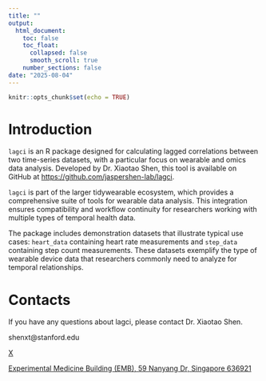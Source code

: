 ```yaml
---
title: ""
output: 
  html_document:
    toc: false
    toc_float:
      collapsed: false
      smooth_scroll: true
    number_sections: false
date: "2025-08-04"
---
```


```r
knitr::opts_chunk$set(echo = TRUE)
```

# Introduction

`lagci` is an R package designed for calculating lagged correlations between two time-series datasets, with a particular focus on wearable and omics data analysis. Developed by Dr. Xiaotao Shen, this tool is available on GitHub at [https://github.com/jaspershen-lab/lagci](https://github.com/jaspershen-lab/lagci).

`lagci` is part of the larger tidywearable ecosystem, which provides a comprehensive suite of tools for wearable data analysis. This integration ensures compatibility and workflow continuity for researchers working with multiple types of temporal health data.

The package includes demonstration datasets that illustrate typical use cases: `heart_data` containing heart rate measurements and `step_data` containing step count measurements. These datasets exemplify the type of wearable device data that researchers commonly need to analyze for temporal relationships.

# Contacts

If you have any questions about lagci, please contact Dr. Xiaotao Shen.


<i class="fa fa-envelope"></i> shenxt@stanford.edu

<i class="fa-brands fa-square-x-twitter"></i> [X](https://x.com/xiaotaoshen1990)

<i class="fa fa-map-marker-alt"></i> [Experimental Medicine Building (EMB), 59 Nanyang Dr, Singapore 636921](https://www.google.com/maps/place/Experimental+Medicine+Building+(EMB)/@1.3446589,103.6759014,17z/data=!3m2!4b1!5s0x31da0fa062fb6e8b:0x7a7422f5cbf93df8!4m6!3m5!1s0x31da0f74c11959dd:0x1a2e60ac1237b269!8m2!3d1.3446535!4d103.6784763!16s%2Fg%2F11bwpz7vzw?entry=ttu&g_ep=EgoyMDI1MDczMC4wIKXMDSoASAFQAw%3D%3D)
